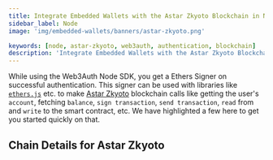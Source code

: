 ```yaml
---
title: Integrate Embedded Wallets with the Astar Zkyoto Blockchain in Node
sidebar_label: Node
image: 'img/embedded-wallets/banners/astar-zkyoto.png'

keywords: [node, astar-zkyoto, web3auth, authentication, blockchain]
description: 'Integrate Embedded Wallets with the Astar Zkyoto Blockchain in Node | Embedded Wallets'
---
```



While using the Web3Auth Node SDK, you get a Ethers Signer on successful authentication. This signer can be used with libraries like [`ethers.js`](https://docs.ethers.io/v5/getting-started/) etc. to make [Astar Zkyoto](https://ethereum.org/) blockchain calls like getting the user's `account`, fetching `balance`, `sign transaction`, `send transaction`, `read` from and `write` to the smart contract, etc. We have highlighted a few here to get you started quickly on that.

## Chain Details for Astar Zkyoto

<ChainDetailsAstarZkyoto />

<EVMInteraction />
